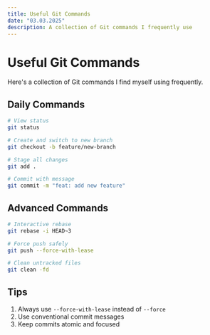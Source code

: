 ```yaml
---
title: Useful Git Commands
date: "03.03.2025"
description: A collection of Git commands I frequently use
---
```


# Useful Git Commands

Here's a collection of Git commands I find myself using frequently.

## Daily Commands

```bash
# View status
git status

# Create and switch to new branch
git checkout -b feature/new-branch

# Stage all changes
git add .

# Commit with message
git commit -m "feat: add new feature"
```

## Advanced Commands

```bash
# Interactive rebase
git rebase -i HEAD~3

# Force push safely
git push --force-with-lease

# Clean untracked files
git clean -fd
```

## Tips

1. Always use `--force-with-lease` instead of `--force`
2. Use conventional commit messages
3. Keep commits atomic and focused
